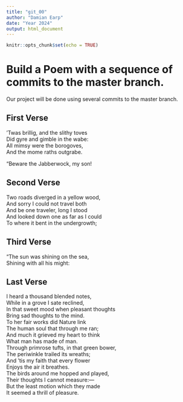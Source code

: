 ```yaml
---
title: "git_00"
author: "Damian Earp"
date: "Year 2024"
output: html_document
---
```


```r
knitr::opts_chunk$set(echo = TRUE)
```
# Build a Poem with a sequence of commits to the master branch.
Our project will be done using several commits to the master branch.
<!-- Do not modify or change any text in "!--" bracketed areas such as this --- these are instructions to
you, if you change any of this the git program will notice it and compromise your git merging strategy !-->

## First Verse 
<!--Put the first five lines of a poem by Lewis Carrol in this section!-->
’Twas brillig, and the slithy toves  
      Did gyre and gimble in the wabe:  
All mimsy were the borogoves,  
      And the mome raths outgrabe.  
  
“Beware the Jabberwock, my son!  
  
## Second Verse
<!--Put the first five lines of a poem by Robert Frost here!-->
Two roads diverged in a yellow wood,  
And sorry I could not travel both  
And be one traveler, long I stood  
And looked down one as far as I could  
To where it bent in the undergrowth;  
  
## Third Verse
<!--Put the first two verses of The Walrus and the Carpenter here!-->
"The sun was shining on the sea,  
      Shining with all his might:  
        
## Last Verse
<!--Put a short poem of your choice 8-20 lines,here!-->
I heard a thousand blended notes,  
While in a grove I sate reclined,  
In that sweet mood when pleasant thoughts  
Bring sad thoughts to the mind.  
To her fair works did Nature link  
The human soul that through me ran;  
And much it grieved my heart to think  
What man has made of man.  
Through primrose tufts, in that green bower,  
The periwinkle trailed its wreaths;  
And ’tis my faith that every flower  
Enjoys the air it breathes.  
The birds around me hopped and played,  
Their thoughts I cannot measure:—  
But the least motion which they made  
It seemed a thrill of pleasure.  